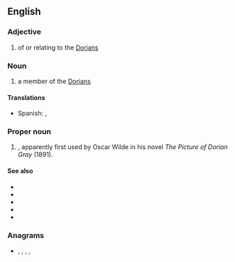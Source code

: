 ==English==

===Adjective===
{{en-adj}}

# of or relating to the [[Dorians]]

===Noun===
{{en-noun}}

# a member of the [[Dorians]]

====Translations====
{{trans-top}}
* Spanish: {{t+|es|dorio|m}}, {{t+|es|doria|f}}
{{trans-mid}}
{{trans-bottom}}

===Proper noun===
{{en-proper noun}}

# {{given name|male|from=Ancient Greek}}, apparently first used by Oscar Wilde in his novel ''The Picture of Dorian Gray'' (1891).

====See also====
* {{l|en|Doric}}
* {{l|en|Dorian mode}}
* {{l|en|Hellenic}}
* {{l|en|hypodorian}}
* {{l|en|Pelasgian}}

===Anagrams===
* {{l|en|draino}}, {{l|en|inroad}}, {{l|en|ordain}}, {{l|en|radion}}, {{l|en|Rodina}}
